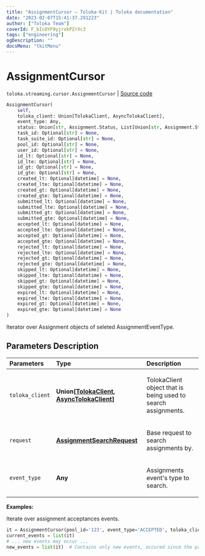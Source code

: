 ```yaml
---
title: "AssignmentCursor — Toloka-Kit | Toloka documentation"
date: "2023-02-07T15:41:37.291223"
author: ["Toloka Team"]
coverId: F_bIcOYF9yjrxkPZrXc3
tags: ["engineering"]
ogDescription: ""
docsMenu: "tkitMenu"
---
```


# AssignmentCursor
`toloka.streaming.cursor.AssignmentCursor` | [Source code](https://github.com/Toloka/toloka-kit/blob/v1.1.3/src/streaming/cursor.py#L217)

```python
AssignmentCursor(
    self,
    toloka_client: Union[TolokaClient, AsyncTolokaClient],
    event_type: Any,
    status: Union[str, Assignment.Status, List[Union[str, Assignment.Status]], None] = None,
    task_id: Optional[str] = None,
    task_suite_id: Optional[str] = None,
    pool_id: Optional[str] = None,
    user_id: Optional[str] = None,
    id_lt: Optional[str] = None,
    id_lte: Optional[str] = None,
    id_gt: Optional[str] = None,
    id_gte: Optional[str] = None,
    created_lt: Optional[datetime] = None,
    created_lte: Optional[datetime] = None,
    created_gt: Optional[datetime] = None,
    created_gte: Optional[datetime] = None,
    submitted_lt: Optional[datetime] = None,
    submitted_lte: Optional[datetime] = None,
    submitted_gt: Optional[datetime] = None,
    submitted_gte: Optional[datetime] = None,
    accepted_lt: Optional[datetime] = None,
    accepted_lte: Optional[datetime] = None,
    accepted_gt: Optional[datetime] = None,
    accepted_gte: Optional[datetime] = None,
    rejected_lt: Optional[datetime] = None,
    rejected_lte: Optional[datetime] = None,
    rejected_gt: Optional[datetime] = None,
    rejected_gte: Optional[datetime] = None,
    skipped_lt: Optional[datetime] = None,
    skipped_lte: Optional[datetime] = None,
    skipped_gt: Optional[datetime] = None,
    skipped_gte: Optional[datetime] = None,
    expired_lt: Optional[datetime] = None,
    expired_lte: Optional[datetime] = None,
    expired_gt: Optional[datetime] = None,
    expired_gte: Optional[datetime] = None
)
```

Iterator over Assignment objects of seleted AssignmentEventType.

## Parameters Description

| Parameters | Type | Description |
| :----------| :----| :-----------|
`toloka_client`|**Union\[[TolokaClient](/docs/toloka-kit/reference/toloka.client.TolokaClient), [AsyncTolokaClient](/docs/toloka-kit/reference/toloka.async_client.client.AsyncTolokaClient)\]**|<p>TolokaClient object that is being used to search assignments.</p>
`request`|**[AssignmentSearchRequest](/docs/toloka-kit/reference/toloka.client.search_requests.AssignmentSearchRequest)**|<p>Base request to search assignments by.</p>
`event_type`|**Any**|<p>Assignments event&#x27;s type to search.</p>

**Examples:**

Iterate over assignment acceptances events.

```python
it = AssignmentCursor(pool_id='123', event_type='ACCEPTED', toloka_client=toloka_client)
current_events = list(it)
# ... new events may occur ...
new_events = list(it)  # Contains only new events, occured since the previous call.
```
